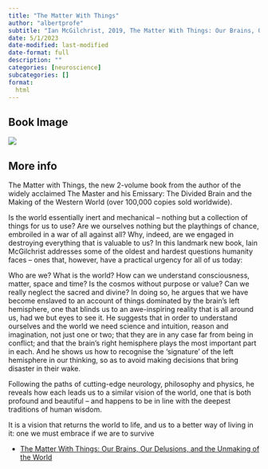 ```yaml
---
title: "The Matter With Things"
author: "albertprofe"
subtitle: "Ian McGilchrist, 2019, The Matter With Things: Our Brains, Our Delusions, and the Unmaking of the World"
date: 5/1/2023
date-modified: last-modified
date-format: full
description: ""
categories: [neuroscience]
subcategories: []
format:
  html
---
```


## Book Image

![](/books/TheMatterWithThings.jpeg)

## More info

The Matter with Things, the new 2-volume book from the author of the widely acclaimed The Master and his Emissary: The Divided Brain and the Making of the Western World (over 100,000 copies sold worldwide).

Is the world essentially inert and mechanical – nothing but a collection of things for us to use?
Are we ourselves nothing but the playthings of chance, embroiled in a war of all against all?
Why, indeed, are we engaged in destroying everything that is valuable to us?
In this landmark new book, Iain McGilchrist addresses some of the oldest and hardest questions humanity faces – ones that, however, have a practical urgency for all of us today:

Who are we?
What is the world?
How can we understand consciousness, matter, space and time?
Is the cosmos without purpose or value?
Can we really neglect the sacred and divine?
In doing so, he argues that we have become enslaved to an account of things dominated by the brain’s left hemisphere, one that blinds us to an awe-inspiring reality that is all around us, had we but eyes to see it. He suggests that in order to understand ourselves and the world we need science and intuition, reason and imagination, not just one or two; that they are in any case far from being in conflict; and that the brain’s right hemisphere plays the most important part in each. And he shows us how to recognise the ‘signature’ of the left hemisphere in our thinking, so as to avoid making decisions that bring disaster in their wake.

Following the paths of cutting-edge neurology, philosophy and physics, he reveals how each leads us to a similar vision of the world, one that is both profound and beautiful – and happens to be in line with the deepest traditions of human wisdom.

It is a vision that returns the world to life, and us to a better way of living in it: one we must embrace if we are to survive

- [The Matter With Things: Our Brains, Our Delusions, and the Unmaking of the World](https://channelmcgilchrist.com/matter-with-things/){.external}
